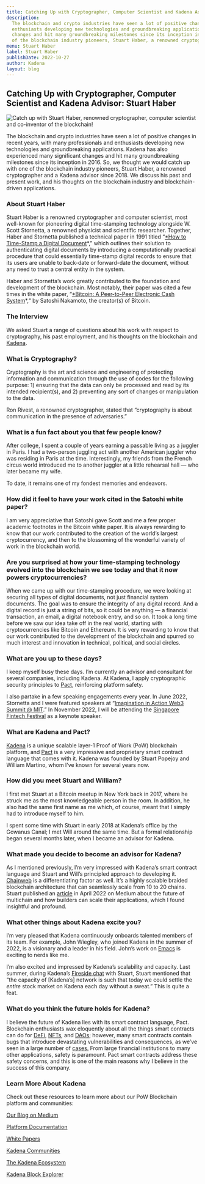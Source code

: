 ```yaml
---
title: Catching Up with Cryptographer, Computer Scientist and Kadena Advisor Stuart Haber
description:
  The blockchain and crypto industries have seen a lot of positive changes in recent years, with many professionals and
  enthusiasts developing new technologies and groundbreaking applications. Kadena has also experienced many significant
  changes and hit many groundbreaking milestones since its inception in 2016. So, we thought we would catch up with one
  of the blockchain industry pioneers, Stuart Haber, a renowned cryptographer and a Kadena advisor since 2018.
menu: Stuart Haber
label: Stuart Haber
publishDate: 2022-10-27
author: Kadena
layout: blog
---
```


## Catching Up with Cryptographer, Computer Scientist and Kadena Advisor: Stuart Haber

![Catch up with Stuart Haber, renowned cryptographer, computer scientist and co-inventor of the blockchain!](/assets/blog/1_leri5BWOzbsXmxjuycUX8w.webp)

The blockchain and crypto industries have seen a lot of positive changes in recent years, with many professionals and
enthusiasts developing new technologies and groundbreaking applications. Kadena has also experienced many significant
changes and hit many groundbreaking milestones since its inception in 2016. So, we thought we would catch up with one of
the blockchain industry pioneers, Stuart Haber, a renowned cryptographer and a Kadena advisor since 2018. We discuss his
past and present work, and his thoughts on the blockchain industry and blockchain-driven applications.

### About Stuart Haber

Stuart Haber is a renowned cryptographer and computer scientist, most well-known for pioneering digital time-stamping
technology alongside W. Scott Stornetta, a renowned physicist and scientific researcher. Together, Haber and Stornetta
published a technical paper in 1991 titled
“[\*How to Time-Stamp a Digital Document](https://link.springer.com/article/10.1007/BF00196791)\*,” which outlines their
solution to authenticating digital documents by introducing a computationally practical procedure that could essentially
time-stamp digital records to ensure that its users are unable to back-date or forward-date the document, without any
need to trust a central entity in the system.

Haber and Stornetta’s work greatly contributed to the foundation and development of the blockchain. Most notably, their
paper was cited a few times in the white paper,
“[\*Bitcoin: A Peer-to-Peer Electronic Cash System](https://bitcoin.org/en/bitcoin-paper)\*,“ by Satoshi Nakamoto, the
creator(s) of Bitcoin.

### The Interview

We asked Stuart a range of questions about his work with respect to cryptography, his past employment, and his thoughts
on the blockchain and [Kadena](https://kadena.io/).

### What is Cryptography?

Cryptography is the art and science and engineering of protecting information and communication through the use of codes
for the following purpose: 1) ensuring that the data can only be processed and read by its intended recipient(s), and 2)
preventing any sort of changes or manipulation to the data.

Ron Rivest, a renowned cryptographer, stated that “cryptography is about communication in the presence of adversaries.”

### What is a fun fact about you that few people know?

After college, I spent a couple of years earning a passable living as a juggler in Paris. I had a two-person juggling
act with another American juggler who was residing in Paris at the time. Interestingly, my friends from the French
circus world introduced me to another juggler at a little rehearsal hall — who later became my wife.

To date, it remains one of my fondest memories and endeavors.

### How did it feel to have your work cited in the Satoshi white paper?

I am very appreciative that Satoshi gave Scott and me a few proper academic footnotes in the Bitcoin white paper. It is
always rewarding to know that our work contributed to the creation of the world’s largest cryptocurrency, and then to
the blossoming of the wonderful variety of work in the blockchain world.

### Are you surprised at how your time-stamping technology evolved into the blockchain we see today and that it now powers cryptocurrencies?

When we came up with our time-stamping procedure, we were looking at securing all types of digital documents, not just
financial system documents. The goal was to ensure the integrity of any digital record. And a digital record is just a
string of bits, so it could be anything — a financial transaction, an email, a digital notebook entry, and so on. It
took a long time before we saw our idea take off in the real world, starting with cryptocurrencies like Bitcoin and
Ethereum. It is very rewarding to know that our work contributed to the development of the blockchain and spurred so
much interest and innovation in technical, political, and social circles.

### What are you up to these days?

I keep myself busy these days. I’m currently an advisor and consultant for several companies, including Kadena. At
Kadena, I apply cryptographic security principles to
[Pact](https://docs.kadena.io/basics/whitepapers/overview#2-pact-kadenas-smart-contract-language-), reinforcing platform
safety.

I also partake in a few speaking engagements every year. In June 2022, Stornetta and I were featured speakers at
“[Imagination in Action Web3 Summit @ MIT](https://connection.mit.edu/imagination-action-web3-summit-mit).” In November
2022, I will be attending the [Singapore Fintech Festival](https://www.fintechfestival.sg) as a keynote speaker.

### What are Kadena and Pact?

[Kadena](https://kadena.io/about/) is a unique scalable layer-1 Proof of Work (PoW) blockchain platform, and
[Pact](https://docs.kadena.io/learn-pact/beginner/welcome-to-pact) is a very impressive and proprietary smart contract
language that comes with it. Kadena was founded by Stuart Popejoy and William Martino, whom I’ve known for several years
now.

### How did you meet Stuart and William?

I first met Stuart at a Bitcoin meetup in New York back in 2017, where he struck me as the most knowledgeable person in
the room. In addition, he also had the same first name as me which, of course, meant that I simply had to introduce
myself to him.

I spent some time with Stuart in early 2018 at Kadena’s office by the Gowanus Canal; I met Will around the same time.
But a formal relationship began several months later, when I became an advisor for Kadena.

### What made you decide to become an advisor for Kadena?

As I mentioned previously, I’m very impressed with Kadena’s smart contract language and Stuart and Will’s principled
approach to developing it. [Chainweb](https://docs.kadena.io/basics/whitepapers/overview) is a differentiating factor as
well. It’s a highly scalable braided blockchain architecture that can seamlessly scale from 10 to 20 chains. Stuart
published an [article](https://medium.com/kadena-io/the-future-of-multichain-828a2547b697) in April 2022 on Medium about
the future of multichain and how builders can scale their applications, which I found insightful and profound.

### What other things about Kadena excite you?

I’m very pleased that Kadena continuously onboards talented members of its team. For example, John Wiegley, who joined
Kadena in the summer of 2022, is a visionary and a leader in his field. John’s work on
[Emacs](https://en.wikipedia.org/wiki/Emacs) is exciting to nerds like me.

I’m also excited and impressed by Kadena’s scalability and capacity. Last summer, during Kadena’s
[Fireside chat](https://youtu.be/ELjp1gclsTU) with Stuart, Stuart mentioned that “the capacity of [Kadena’s] network is
such that today we could settle the _entire_ stock market on Kadena each day without a sweat.” This is quite a feat.

### What do you think the future holds for Kadena?

I believe the future of Kadena lies with its smart contract language, Pact. Blockchain enthusiasts wax eloquently about
all the things smart contracts can do for [DeFi](https://www.coinbase.com/learn/crypto-basics/what-is-defi),
[NFTs](https://kadenacommunity.medium.com/kadena-nfts-the-future-is-poly-fungible-6fa14c40e879#:~:text=Kadena%20NFT's%20are%20tokens%20on,the%20only%20game%20in%20town.),
and
[DAOs](https://medium.com/kadena-io/kadena-dao-meaningful-initiatives-driven-by-the-voice-of-the-community-a137a0040eb5);
however, many smart contracts contain bugs that introduce devastating vulnerabilities and consequences, as we’ve seen in
a large number of [cases.](https://savedby.kadena.network/) From large financial institutions to many other
applications, safety is paramount. Pact smart contracts address these safety concerns, and this is one of the main
reasons why I believe in the success of this company.

### Learn More About Kadena

Check out these resources to learn more about our PoW Blockchain platform and communities:

[Our Blog on Medium](https://medium.com/kadena-io)

[Platform Documentation](https://docs.kadena.io)

[White Papers](https://docs.kadena.io/basics/whitepapers/overview)

[Kadena Communities](https://kadena.io/community/)

[The Kadena Ecosystem](https://kadena.io/ecosystem/)

[Kadena Block Explorer](https://explorer.chainweb.com)
